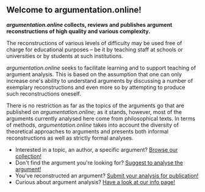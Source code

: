 ## Welcome to argumentation.online!

**_argumentation.online_ collects, reviews and publishes argument reconstructions of high quality and various complexity.**

The reconstructions of various levels of difficulty may be used free of charge for educational purposes – be it by teaching staff at schools or universities or by students at such institutions.

_argumentation.online_ seeks to facilitate learning and to support teaching of argument analysis. This is based on the assumption that one can only increase one's ability to understand arguments by discussing a number of exemplary reconstructions and even more so by attempting to produce such reconstructions oneself.

There is no restriction as far as the topics of the arguments go that are published on _argumentation.online_; as it stands, however, most of the arguments currently analysed here come from philosophical texts. In terms of methods, _argumentation.online_ takes into account the diversity of theoretical approaches to arguments and presents both informal reconstructions as well as strictly formal analyses.

- Interested in a topic, an author, a specific argument? [Browse our collection!](/reconstructions)
- Don't find the argument you're looking for? [Suggest to analyse the argument!](/the-project#contact)
- You've reconstructed an argument? [Submit your analysis for publication!](/the-project#contact)
- Curious about argument analysis? [Have a look at our info page!](/about-arguments)
